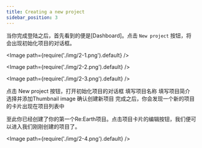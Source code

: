 ```yaml
---
title: Creating a new project
sidebar_position: 3
---
```


当你完成登陆之后，首先看到的便是[Dashboard]。点击 `New project` 按钮，将会出现初始化项目的对话框。

<Image path={require('./img/2-1.png').default} />

<Image path={require('./img/2-2.png').default} />

<Image path={require('./img/2-3.png').default} />

<Order>
  <ListByNumber>
    点击 New project 按钮，打开初始化项目的对话框
  </ListByNumber>
  <ListByNumber>
    填写项目名称
  </ListByNumber>
  <ListByNumber>
    填写项目简介
  </ListByNumber>
  <ListByNumber>
    选择并添加Thumbnail image
  </ListByNumber>
  <ListByNumber>
    确认创建新项目
  </ListByNumber>
  <ListByNumber>
    完成之后，你会发现一个新的项目的卡片出现在项目列表中
  </ListByNumber>
</Order>

至此你已经创建了你的第一个Re:Earth项目。点击项目卡片的编辑按钮，我们便可以进入我们刚刚创建的项目了。

<Image path={require('./img/2-4.png').default} />

